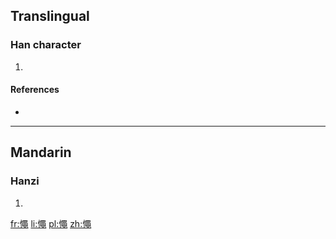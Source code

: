 ==Translingual==

===Han character===
{{Han char|rn=61|rad=心|as=13|sn=16|four=9701<sub>7</sub>|canj=心口X山 (PRXU)}}

# {{defn|Han|sort=心13}}

====References====
* {{Han ref|kx=0404.310|dkj=11293|dj=0744.250|hdz=42360.170|uh=61B4|ud=25012|bh=E97A|bd=59770}}

----

==Mandarin==

===Hanzi===
{{cmn-hanzi|pin=[[shéng]] ([[sheng2]])|wg=sheng<sup>2</sup>}}

# {{defn|Mandarin|sort=心13}}

[[fr:憴]]
[[li:憴]]
[[pl:憴]]
[[zh:憴]]